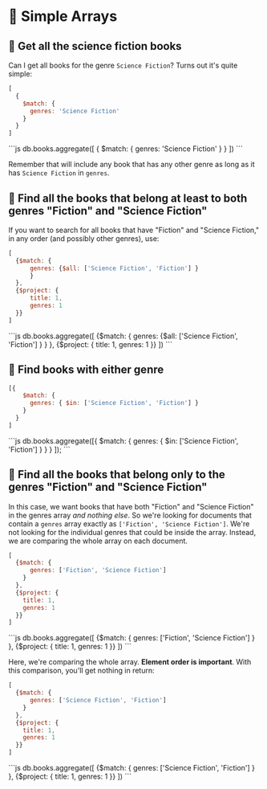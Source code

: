 
# 👐 Simple Arrays

## 👐 Get all the science fiction books

Can I get all books for the genre `Science Fiction`? Turns out it's quite simple:

<Tabs groupId="aggregations">
<TabItem value="atlas" label="Atlas UI">

```js
[
  { 
    $match: { 
      genres: 'Science Fiction' 
    } 
  }
]
```

</TabItem>

<TabItem value="mongodb-shell" label="MongoDB Shell">
```js
db.books.aggregate([
  { 
    $match: { 
      genres: 'Science Fiction' 
    } 
  }
])
```

</TabItem>
</Tabs>

Remember that will include any book that has any other genre as long as it has `Science Fiction` in `genres`.

## 👐 Find all the books that belong at least to both genres "Fiction" and "Science Fiction"

If you want to search for all books that have "Fiction" and "Science Fiction," in any order (and possibly other genres), use:

<Tabs groupId="aggregations">
<TabItem value="atlas" label="Atlas UI">

```js
[
  {$match: { 
      genres: {$all: ['Science Fiction', 'Fiction'] } 
      } 
  },
  {$project: {
      title: 1,
      genres: 1
  }}
]
```

</TabItem>

<TabItem value="mongodb-shell" label="MongoDB Shell">
```js
db.books.aggregate([
  {$match: { 
      genres: {$all: ['Science Fiction', 'Fiction'] } 
      } 
  },
  {$project: {
      title: 1,
      genres: 1
  }}
])
```

</TabItem>
</Tabs>

## 👐 Find books with either genre

<Tabs groupId="aggregations">
<TabItem value="atlas" label="Atlas UI">

```js
[{ 
    $match: {
      genres: { $in: ['Science Fiction', 'Fiction'] }
    }
  }
]
```

</TabItem>

<TabItem value="mongodb-shell" label="MongoDB Shell">
```js
db.books.aggregate([{ 
    $match: {
      genres: { $in: ['Science Fiction', 'Fiction'] }
    }
  }
]);
```

</TabItem>
</Tabs>

## 👐 Find all the books that belong only to the genres "Fiction" and "Science Fiction"

In this case, we want books that have both "Fiction" and "Science Fiction" in the genres array _and nothing else_. So we're looking for documents that contain a `genres` array exactly as `['Fiction', 'Science Fiction']`. We're not looking for the individual genres that could be inside the array. Instead, we are comparing the whole array on each document.

<Tabs groupId="aggregations">
<TabItem value="atlas" label="Atlas UI">

```js
[
  {$match: { 
      genres: ['Fiction', 'Science Fiction'] 
    } 
  },
  {$project: {
    title: 1,
    genres: 1
  }}
]
```

</TabItem>

<TabItem value="mongodb-shell" label="MongoDB Shell">
```js
db.books.aggregate([
  {$match: { 
      genres: ['Fiction', 'Science Fiction'] 
    } 
  },
  {$project: {
    title: 1,
    genres: 1
  }}
])
```

</TabItem>
</Tabs>

Here, we're comparing the whole array. __Element order is important__. With this comparison, you'll get nothing in return:

<Tabs groupId="aggregations">
<TabItem value="atlas" label="Atlas UI">

```js
[
  {$match: { 
      genres: ['Science Fiction', 'Fiction'] 
    } 
  },
  {$project: {
    title: 1,
    genres: 1
  }}
]
```

</TabItem>

<TabItem value="mongodb-shell" label="MongoDB Shell">
```js
db.books.aggregate([
  {$match: { 
      genres: ['Science Fiction', 'Fiction'] 
    } 
  },
  {$project: {
    title: 1,
    genres: 1
  }}
])
```
</TabItem>
</Tabs>
